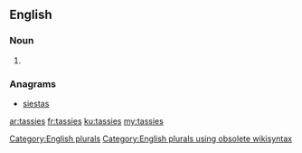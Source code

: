 ==English==

===Noun===
{{head|en}}

# {{plural of|tassie}}

===Anagrams===
* [[siestas#English|siestas]]

[[Category:English plurals]][[Category:English plurals using obsolete wikisyntax]]

[[ar:tassies]]
[[fr:tassies]]
[[ku:tassies]]
[[my:tassies]]